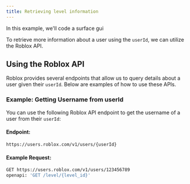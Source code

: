 ```yaml
---
title: Retrieving level information
---
```


In this example, we'll code a surface gui

To retrieve more information about a user using the `userId`, we can utilize the Roblox API.

## Using the Roblox API

Roblox provides several endpoints that allow us to query details about a user given their `userId`. Below are examples of how to use these APIs.

### Example: Getting Username from userId

You can use the following Roblox API endpoint to get the username of a user from their `userId`:

#### Endpoint:
`https://users.roblox.com/v1/users/{userId}`

#### Example Request:

```bash
GET https://users.roblox.com/v1/users/123456789
openapi: 'GET /level/{level_id}'